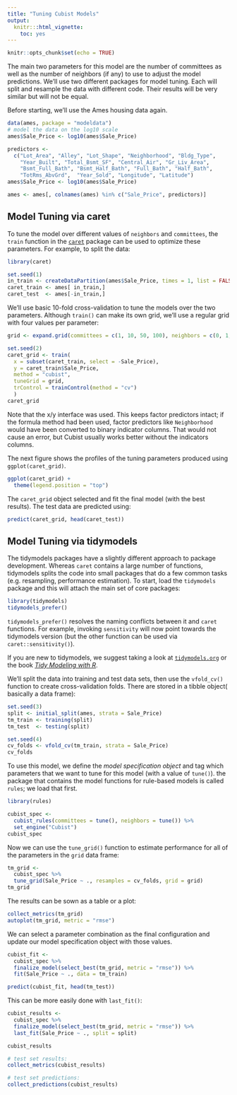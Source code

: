 ```yaml
---
title: "Tuning Cubist Models"
output:
  knitr:::html_vignette:
    toc: yes
---
```


```r
knitr::opts_chunk$set(echo = TRUE)
```

The main two parameters for this model are the number of committees as well as the number of neighbors (if any) to use to adjust the model predictions. We'll use two different packages for model tuning. Each will split and resample the data with different code. Their results will be very similar but will not be equal. 

Before starting, we'll use the Ames housing data again. 

```r
data(ames, package = "modeldata")
# model the data on the log10 scale
ames$Sale_Price <- log10(ames$Sale_Price)

predictors <- 
  c("Lot_Area", "Alley", "Lot_Shape", "Neighborhood", "Bldg_Type", 
    "Year_Built", "Total_Bsmt_SF", "Central_Air", "Gr_Liv_Area", 
    "Bsmt_Full_Bath", "Bsmt_Half_Bath", "Full_Bath", "Half_Bath", 
    "TotRms_AbvGrd",  "Year_Sold", "Longitude", "Latitude")
ames$Sale_Price <- log10(ames$Sale_Price)

ames <- ames[, colnames(ames) %in% c("Sale_Price", predictors)]
``` 

## Model Tuning via caret

To tune the model over different values of `neighbors` and `committees`, the `train` function in the
[`caret`](https://CRAN.R-project.org/package=caret) package can be used to optimize these parameters. For example, to split the data:

```r
library(caret)

set.seed(1)
in_train <- createDataPartition(ames$Sale_Price, times = 1, list = FALSE)
caret_train <- ames[ in_train,]
caret_test  <- ames[-in_train,]
```

We'll use basic 10-fold cross-validation to tune the models over the two parameters. Although `train()` can make its own grid, we'll use a regular grid with four values per parameter:

```r
grid <- expand.grid(committees = c(1, 10, 50, 100), neighbors = c(0, 1, 5, 9))

set.seed(2)
caret_grid <- train(
  x = subset(caret_train, select = -Sale_Price),
  y = caret_train$Sale_Price,
  method = "cubist",
  tuneGrid = grid,
  trControl = trainControl(method = "cv")
  )
caret_grid
``` 

Note that the x/y interface was used. This keeps factor predictors intact; if the formula method had been used, factor predictors like `Neighborhood` would have been converted to binary indicator columns. That would not cause an error, but Cubist usually works better without the indicators columns. 

The next figure shows the profiles of the tuning parameters produced using `ggplot(caret_grid)`.

```r
ggplot(caret_grid) + 
  theme(legend.position = "top")
``` 

The `caret_grid` object selected and fit the final model (with the best results). The test data are predicted using:

```r
predict(caret_grid, head(caret_test))
```


## Model Tuning via tidymodels

The tidymodels packages have a slightly different approach to package development. Whereas `caret` contains a large number of functions, tidymodels splits the code into small packages that do a few common tasks (e.g. resampling, performance estimation). To start, load the `tidymodels` package and this will attach the main set of core packages: 

```r
library(tidymodels)
tidymodels_prefer()
```

`tidymodels_prefer()` resolves the naming conflicts between it and `caret` functions. For example, invoking `sensitivity` will now point towards the tidymodels version (but the other function can be used via `caret::sensitivity()`). 

If you are new to tidymodels, we suggest taking a look at [`tidymodels.org`](https://www.tidymodels.org/) or the book [_Tidy Modeling with R_](https://www.tmwr.org/). 

We'll split the data into training and test data sets, then use the `vfold_cv()` function to create cross-validation folds. There are stored in a tibble object( basically a data frame): 

```r
set.seed(3)
split <- initial_split(ames, strata = Sale_Price)
tm_train <- training(split)
tm_test  <- testing(split)

set.seed(4)
cv_folds <- vfold_cv(tm_train, strata = Sale_Price)
cv_folds
```

To use this model, we define the _model specification object_ and tag which parameters that we want to tune for this model (with a value of `tune()`). the package that contains the model functions for rule-based models is called `rules`; we load that first. 

```r
library(rules)

cubist_spec <- 
  cubist_rules(committees = tune(), neighbors = tune()) %>% 
  set_engine("Cubist")
cubist_spec
```

Now we can use the `tune_grid()` function to estimate performance for all of the parameters in the `grid` data frame: 

```r
tm_grid <- 
  cubist_spec %>% 
  tune_grid(Sale_Price ~ ., resamples = cv_folds, grid = grid)
tm_grid
```

The results can be sown as a table or a plot: 

```r
collect_metrics(tm_grid)
autoplot(tm_grid, metric = "rmse")
```

We can select a parameter combination as the final configuration and update our model specification object with those values. 

```r
cubist_fit <- 
  cubist_spec %>% 
  finalize_model(select_best(tm_grid, metric = "rmse")) %>% 
  fit(Sale_Price ~ ., data = tm_train)

predict(cubist_fit, head(tm_test))
```

This can be more easily done with `last_fit()`: 

```r
cubist_results <- 
  cubist_spec %>% 
  finalize_model(select_best(tm_grid, metric = "rmse")) %>% 
  last_fit(Sale_Price ~ ., split = split)

cubist_results

# test set results:
collect_metrics(cubist_results)

# test set predictions:
collect_predictions(cubist_results)
```
